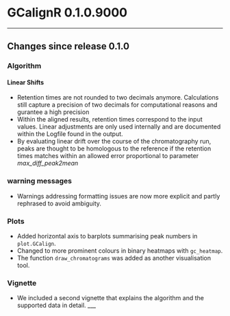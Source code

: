 # GCalignR 0.1.0.9000

___

## Changes since release 0.1.0

### Algorithm

#### Linear Shifts
* Retention times are not rounded to two decimals anymore. Calculations still capture a precision of two decimals for computational reasons and gurantee a high precision 
* Within the aligned results, retention times correspond to the input values. Linear adjustments are only used internally and are documented within the Logfile found in the output.
* By evaluating linear drift over the course of the chromatography run, peaks are thought to be homologous to the reference if the retention times matches within an allowed error proportional to parameter _max\_diff\_peak2mean_

### warning messages
* Warnings addressing formatting issues are now more explicit and partly rephrased to avoid ambiguity.

### Plots 
* Added horizontal axis to barplots summarising peak numbers in `plot.GCalign`.
* Changed to more prominent colours in binary heatmaps with `gc_heatmap`.
* The function `draw_chromatograms` was added as another visualisation tool. 

### Vignette
* We included a second vignette that explains the algorithm and the supported data in detail.
___



